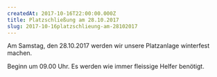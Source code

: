 ```yaml
---
createdAt: 2017-10-16T22:00:00.000Z
title: Platzschließung am 28.10.2017
slug: 2017-10-16platzschlieung-am-28102017
---
```


Am Samstag, den 28.10.2017 werden wir unsere Platzanlage winterfest machen.

Beginn um 09.00 Uhr. Es werden wie immer fleissige Helfer benötigt.
